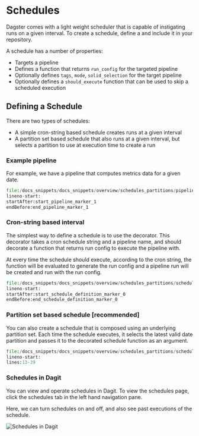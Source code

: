 
<DynamicMetaTags
  title="Schedules | Dagster"
  description="Dagster comes with a scheduler that is capable of instigating runs on a given interval."
/>

# Schedules

Dagster comes with a light weight scheduler that is capable of instigating runs on a given interval. To create a schedule, define a <PyObject module="dagster" object="ScheduleDefinition"/> and include it in your repository.

A schedule has a number of properties:

- Targets a pipeline
- Defines a function that returns `run_config` for the targeted pipeline
- Optionally defines `tags`, `mode`, `solid_selection` for the target pipeline
- Optionally defines a `should_execute` function that can be used to skip a scheduled execution

## Defining a Schedule

There are two types of schedules:

- A simple cron-string based schedule creates runs at a given interval
- A partition set based schedule that also runs at a given interval, but selects a partition to use at execution time to create a run

### Example pipeline

For example, we have a pipeline that computes metrics data for a given date.

```python literalinclude caption=pipeline.py
file:/docs_snippets/docs_snippets/overview/schedules_partitions/pipeline.py
lineno-start:
startAfter:start_pipeline_marker_1
endBefore:end_pipeline_marker_1
```

### Cron-string based interval

The simplest way to define a schedule is to use the <PyObject module="dagster" object="schedule" displayText="@schedule"/> decorator.
This decorator takes a cron schedule string and a pipeline name, and should decorate a function that returns run config to execute the pipeline with.

At every time the schedule should execute, according to the cron string, the function will be evaluated to generate the run config and a pipeline run will be created and run with the run config.

```python literalinclude caption=schedule_definition.py
file:/docs_snippets/docs_snippets/overview/schedules_partitions/schedule_definition.py
lineno-start:
startAfter:start_schedule_definition_marker_0
endBefore:end_schedule_definition_marker_0
```

### Partition set based schedule [recommended]

You can also create a schedule that is composed using an underlying partition set.
Each time the schedule executes, it selects the latest valid date partition and passes it to the decorated schedule function as an argument.

```python literalinclude caption=schedule_definition.py
file:/docs_snippets/docs_snippets/overview/schedules_partitions/schedule_definition.py
lineno-start:
lines:13-39
```

### Schedules in Dagit

You can view and operate schedules in Dagit. To view the schedules page, click the schedules tab in the left hand navigation pane.

Here, we can turn schedules on and off, and also see past executions of the schedule.

![Schedules in Dagit](/assets/images/overview/schedules_partitions/schedules.png)

